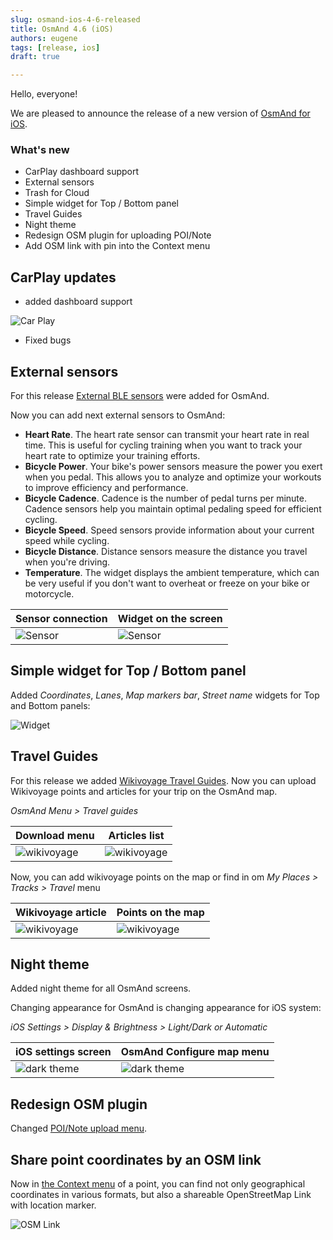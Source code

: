 ```yaml
---
slug: osmand-ios-4-6-released
title: OsmAnd 4.6 (iOS)
authors: eugene
tags: [release, ios]
draft: true

---
```




Hello, everyone!

We are pleased to announce the release of a new version of [OsmAnd for iOS](https://itunes.apple.com/us/app/osmand-maps-travel-navigate/id934850257).


<!--truncate-->


### What's new


- CarPlay dashboard support
- External sensors
- Trash for Cloud
- Simple widget for Top / Bottom panel
- Travel Guides
- Night theme
- Redesign OSM plugin for uploading POI/Note
- Add OSM link with pin into the Context menu


## CarPlay updates

- added dashboard support

![Car Play](./img/car_play_1.png)

- Fixed bugs


## External sensors

For this release [External BLE sensors](https://osmand.net/docs/user/plugins/external-sensors) were added for OsmAnd. 

Now you can add next external sensors to OsmAnd:

- **Heart Rate**. The heart rate sensor can transmit your heart rate in real time. This is useful for cycling training when you want to track your heart rate to optimize your training efforts.
- **Bicycle Power**. Your bike's power sensors measure the power you exert when you pedal. This allows you to analyze and optimize your workouts to improve efficiency and performance.
- **Bicycle Cadence**. Cadence is the number of pedal turns per minute. Cadence sensors help you maintain optimal pedaling speed for efficient cycling.
- **Bicycle Speed**. Speed sensors provide information about your current speed while cycling.
- **Bicycle Distance**. Distance sensors measure the distance you travel when you're driving.
- **Temperature**. The widget displays the ambient temperature, which can be very useful if you don't want to overheat or freeze on your bike or motorcycle.


|Sensor connection| Widget on the screen|
|-------|------|
|![Sensor](./img/sensor_1.png)|![Sensor](./img/sensor_2.png)|

## Simple widget for Top / Bottom panel

Added _Coordinates_, _Lanes_, _Map markers bar_, _Street name_ widgets for Top and Bottom panels:

![Widget](./img/widget_top_bottom.png)

## Travel Guides

For this release we added [Wikivoyage Travel Guides](https://osmand.net/docs/user/plan-route/travel-guides). Now you can upload Wikivoyage points and articles for your trip on the OsmAnd map.

_OsmAnd Menu > Travel guides_

|Download menu| Articles list|
|-------|------|
|![wikivoyage](./img/wikivoyage_1.png)|![wikivoyage](./img/wikivoyage_2.png)|

Now, you can add wikivoyage points on the map or find in om _My Places > Tracks > Travel_ menu

|Wikivoyage article| Points on the map|
|-------|------|
|![wikivoyage](./img/wikivoyage_3.png)|![wikivoyage](./img/wikivoyage_4.png)|

## Night theme

Added night theme for all OsmAnd screens.

Changing appearance for OsmAnd is changing appearance for iOS system:

_iOS Settings > Display & Brightness > Light/Dark or Automatic_

|iOS settings screen| OsmAnd Configure map menu|
|----|----|
|![dark theme](./img/dark.png)|![dark theme](./img/dark_1.png)|


## Redesign OSM plugin

Changed [POI/Note upload menu](https://osmand.net/docs/user/plugins/osm-editing#create--modify-poi).

## Share point coordinates by an OSM link

Now in [the Context menu](https://osmand.net/docs/user/map/map-context-menu#details) of a point, you can find not only geographical coordinates in various formats, but also a shareable OpenStreetMap Link with location marker.

![OSM Link](./img/osm_link.png)